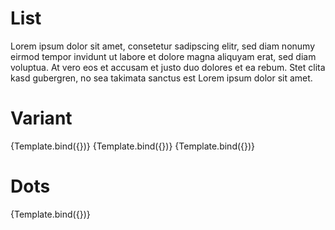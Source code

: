 

<Meta title="Components/DataDisplay/List" component={List} />


# List

Lorem ipsum dolor sit amet, consetetur sadipscing elitr, sed diam nonumy eirmod tempor invidunt ut labore et dolore magna aliquyam erat, 
sed diam voluptua. At vero eos et accusam et justo duo dolores et ea rebum. Stet clita kasd gubergren, no sea takimata sanctus est Lorem ipsum dolor sit amet.

# Variant

<Canvas>
  <Story 
    name="ghost"
    args={{
    data: {
    "label": "ghost",
    "links":[
    {"id":1,"label":"ghost 1","href":"/1"},
    {"id":2,"label":"ghost 2","href":"/2"},
    {"id":3,"label":"ghost 3","href":"/3"},
    ]
    },
    size: 'small',
    variant: 'ghost',
    dots: false,
    stackOrientation: 'vertical',
    stackGap: '2',
    styling: '',
    }}>
    {Template.bind({})}
  </Story>
  <Story 
    name="contained"
    args={{
    data: {
    "label": "contained",
    "links":[
    {"id":1,"label":"contained 1","href":"/1"},
    {"id":2,"label":"contained 2","href":"/2"},
    {"id":3,"label":"contained 3","href":"/3"},
    ]
    },
    size: 'small',
    variant: 'contained',
    dots: false,
    stackOrientation: 'vertical',
    stackGap: '2',
    styling: '',
    }}>
    {Template.bind({})}
  </Story>
    <Story 
    name="text"
    args={{
    data: {
    "label": "text",
    "links":[
    {"id":1,"label":"text 1","href":"/1"},
    {"id":2,"label":"text 2","href":"/2"},
    {"id":3,"label":"text 3","href":"/3"},
    ]
    },
    size: 'small',
    variant: 'text',
    dots: false,
    stackOrientation: 'vertical',
    stackGap: '2',
    styling: '',
    }}>
    {Template.bind({})}
  </Story>
</Canvas>

# Dots

<Canvas>
  <Story
    name="dots"
    args={{
    data: {
    "label": "Label",
    "links":[
    {"id":1,"label":"Item 1","href":""},
    {"id":2,"label":"Item 2","href":""},
    {"id":3,"label":"Item 3","href":""},
    ]
    },
    size: 'small',
    variant: 'text',
    dots: true,
    stackOrientation: 'vertical',
    stackGap: '2',
    styling: '',
    }}>
    {Template.bind({})}
</Story>
</Canvas>